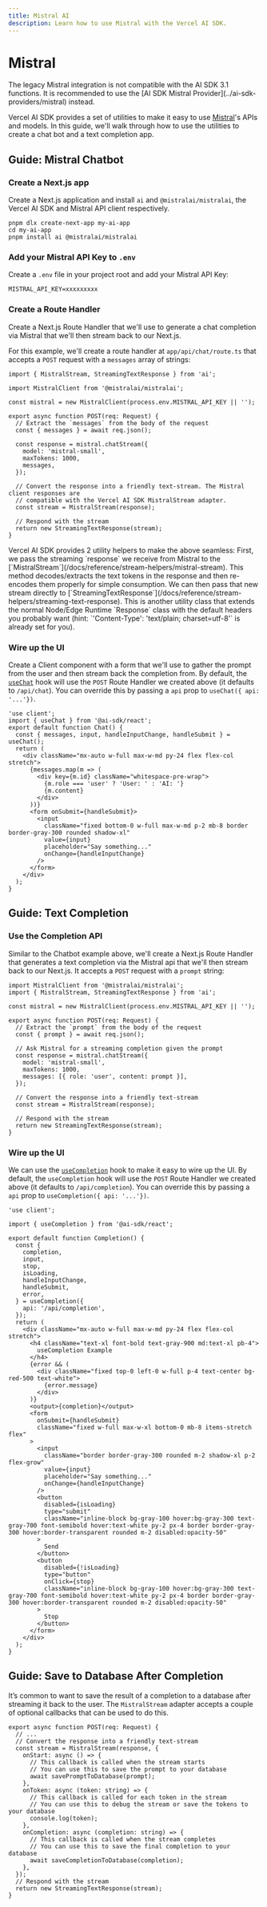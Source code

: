 ```yaml
---
title: Mistral AI
description: Learn how to use Mistral with the Vercel AI SDK.
---
```


# Mistral

<Note type="warning">
  The legacy Mistral integration is not compatible with the AI SDK 3.1
  functions. It is recommended to use the [AI SDK Mistral
  Provider](../ai-sdk-providers/mistral) instead.
</Note>

Vercel AI SDK provides a set of utilities to make it easy to use [Mistral](https://mistral.ai/)'s APIs and models. In this guide, we'll walk through how to use the utilities to create a chat bot and a text completion app.

## Guide: Mistral Chatbot

<Steps>

### Create a Next.js app

Create a Next.js application and install `ai` and `@mistralai/mistralai`, the Vercel AI SDK and Mistral API client respectively.

```shell
pnpm dlx create-next-app my-ai-app
cd my-ai-app
pnpm install ai @mistralai/mistralai
```

### Add your Mistral API Key to `.env`

Create a `.env` file in your project root and add your Mistral API Key:

```shell file=".env"
MISTRAL_API_KEY=xxxxxxxxx
```

### Create a Route Handler

Create a Next.js Route Handler that we'll use to generate a chat completion via Mistral that we'll then stream back to our Next.js.

For this example, we'll create a route handler at `app/api/chat/route.ts` that accepts a `POST` request with a `messages` array of strings:

```tsx file="app/api/chat/route.ts" showLineNumbers
import { MistralStream, StreamingTextResponse } from 'ai';

import MistralClient from '@mistralai/mistralai';

const mistral = new MistralClient(process.env.MISTRAL_API_KEY || '');

export async function POST(req: Request) {
  // Extract the `messages` from the body of the request
  const { messages } = await req.json();

  const response = mistral.chatStream({
    model: 'mistral-small',
    maxTokens: 1000,
    messages,
  });

  // Convert the response into a friendly text-stream. The Mistral client responses are
  // compatible with the Vercel AI SDK MistralStream adapter.
  const stream = MistralStream(response);

  // Respond with the stream
  return new StreamingTextResponse(stream);
}
```

<Note>
  Vercel AI SDK provides 2 utility helpers to make the above seamless: First, we
  pass the streaming `response` we receive from Mistral to the
  [`MistralStream`](/docs/reference/stream-helpers/mistral-stream). This method
  decodes/extracts the text tokens in the response and then re-encodes them
  properly for simple consumption. We can then pass that new stream directly to
  [`StreamingTextResponse`](/docs/reference/stream-helpers/streaming-text-response).
  This is another utility class that extends the normal Node/Edge Runtime
  `Response` class with the default headers you probably want (hint:
  `'Content-Type': 'text/plain; charset=utf-8'` is already set for you).
</Note>

### Wire up the UI

Create a Client component with a form that we'll use to gather the prompt from the user and then stream back the completion from.
By default, the [`useChat`](/docs/reference/ai-sdk-ui/use-chat) hook will use the `POST` Route Handler we created above (it defaults to `/api/chat`). You can override this by passing a `api` prop to `useChat({ api: '...'})`.

```tsx file="app/page.tsx" showLineNumbers
'use client';
import { useChat } from '@ai-sdk/react';
export default function Chat() {
  const { messages, input, handleInputChange, handleSubmit } = useChat();
  return (
    <div className="mx-auto w-full max-w-md py-24 flex flex-col stretch">
      {messages.map(m => (
        <div key={m.id} className="whitespace-pre-wrap">
          {m.role === 'user' ? 'User: ' : 'AI: '}
          {m.content}
        </div>
      ))}
      <form onSubmit={handleSubmit}>
        <input
          className="fixed bottom-0 w-full max-w-md p-2 mb-8 border border-gray-300 rounded shadow-xl"
          value={input}
          placeholder="Say something..."
          onChange={handleInputChange}
        />
      </form>
    </div>
  );
}
```

</Steps>

## Guide: Text Completion

<Steps>

### Use the Completion API

Similar to the Chatbot example above, we'll create a Next.js Route Handler that generates a text completion via the Mistral api that we'll then stream back to our Next.js. It accepts a `POST` request with a `prompt` string:

```tsx file="app/api/completion/route.ts" showLineNumbers
import MistralClient from '@mistralai/mistralai';
import { MistralStream, StreamingTextResponse } from 'ai';

const mistral = new MistralClient(process.env.MISTRAL_API_KEY || '');

export async function POST(req: Request) {
  // Extract the `prompt` from the body of the request
  const { prompt } = await req.json();

  // Ask Mistral for a streaming completion given the prompt
  const response = mistral.chatStream({
    model: 'mistral-small',
    maxTokens: 1000,
    messages: [{ role: 'user', content: prompt }],
  });

  // Convert the response into a friendly text-stream
  const stream = MistralStream(response);

  // Respond with the stream
  return new StreamingTextResponse(stream);
}
```

### Wire up the UI

We can use the [`useCompletion`](/docs/reference/ai-sdk-ui/use-completion) hook to make it easy to wire up the UI. By default, the `useCompletion` hook will use the `POST` Route Handler we created above (it defaults to `/api/completion`). You can override this by passing a `api` prop to `useCompletion({ api: '...'})`.

```tsx file="app/page.tsx" showLineNumbers
'use client';

import { useCompletion } from '@ai-sdk/react';

export default function Completion() {
  const {
    completion,
    input,
    stop,
    isLoading,
    handleInputChange,
    handleSubmit,
    error,
  } = useCompletion({
    api: '/api/completion',
  });
  return (
    <div className="mx-auto w-full max-w-md py-24 flex flex-col stretch">
      <h4 className="text-xl font-bold text-gray-900 md:text-xl pb-4">
        useCompletion Example
      </h4>
      {error && (
        <div className="fixed top-0 left-0 w-full p-4 text-center bg-red-500 text-white">
          {error.message}
        </div>
      )}
      <output>{completion}</output>
      <form
        onSubmit={handleSubmit}
        className="fixed w-full max-w-xl bottom-0 mb-8 items-stretch flex"
      >
        <input
          className="border border-gray-300 rounded m-2 shadow-xl p-2 flex-grow"
          value={input}
          placeholder="Say something..."
          onChange={handleInputChange}
        />
        <button
          disabled={isLoading}
          type="submit"
          className="inline-block bg-gray-100 hover:bg-gray-300 text-gray-700 font-semibold hover:text-white py-2 px-4 border border-gray-300 hover:border-transparent rounded m-2 disabled:opacity-50"
        >
          Send
        </button>
        <button
          disabled={!isLoading}
          type="button"
          onClick={stop}
          className="inline-block bg-gray-100 hover:bg-gray-300 text-gray-700 font-semibold hover:text-white py-2 px-4 border border-gray-300 hover:border-transparent rounded m-2 disabled:opacity-50"
        >
          Stop
        </button>
      </form>
    </div>
  );
}
```

</Steps>

## Guide: Save to Database After Completion

It’s common to want to save the result of a completion to a database after streaming it back to the user. The `MistralStream` adapter accepts a couple of optional callbacks that can be used to do this.

```tsx file="app/api/completion/route.ts" showLineNumbers
export async function POST(req: Request) {
  // ...
  // Convert the response into a friendly text-stream
  const stream = MistralStream(response, {
    onStart: async () => {
      // This callback is called when the stream starts
      // You can use this to save the prompt to your database
      await savePromptToDatabase(prompt);
    },
    onToken: async (token: string) => {
      // This callback is called for each token in the stream
      // You can use this to debug the stream or save the tokens to your database
      console.log(token);
    },
    onCompletion: async (completion: string) => {
      // This callback is called when the stream completes
      // You can use this to save the final completion to your database
      await saveCompletionToDatabase(completion);
    },
  });
  // Respond with the stream
  return new StreamingTextResponse(stream);
}
```
